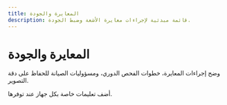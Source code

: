 ```yaml
---
title: المعايرة والجودة
description: قائمة مبدئية لإجراءات معايرة الأشعة وضبط الجودة.
---
```


# المعايرة والجودة

وضح إجراءات المعايرة، خطوات الفحص الدوري، ومسؤوليات الصيانة للحفاظ على دقة التصوير.

أضف تعليمات خاصة بكل جهاز عند توفرها.
